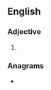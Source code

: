 ==English==

===Adjective===
{{en-adj}}

# {{alternative spelling of|bitching|lang=en}}

===Anagrams===
* {{anagrams|en|benthic}}